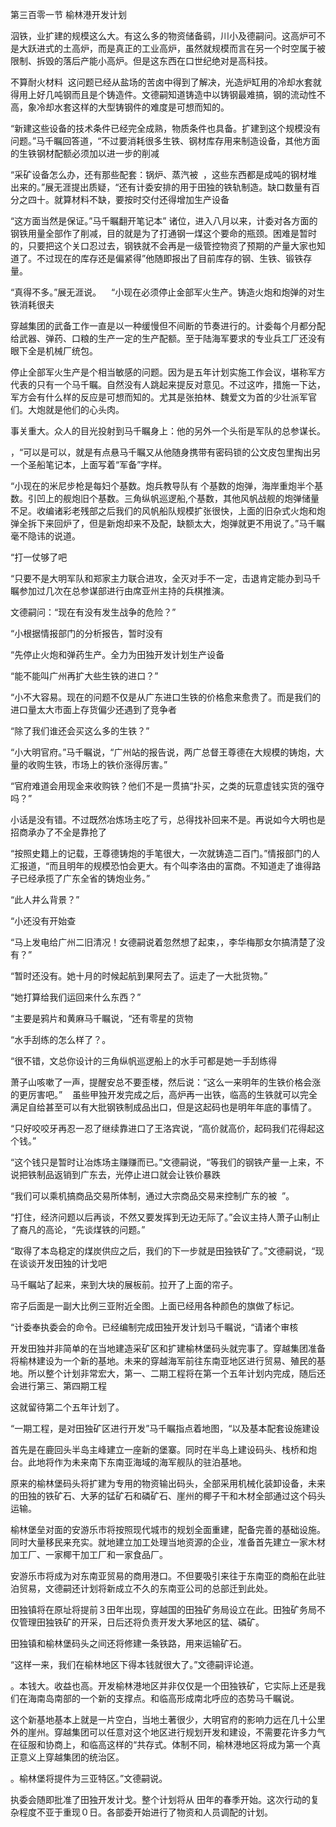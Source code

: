 

第三百零一节 榆林港开发计划

泅铁，业扩建的规模这么大。有这么多的物资储备鹞，川小及德嗣问。这高炉可不是大跃进式的土高炉，而是真正的工业高炉，虽然就规模而言在另一个时空属于被限制、拆毁的落后产能小高炉。但是这东西在口世纪绝对是高科技。

不算耐火材料  这问题已经从盐场的苦卤中得到了解决，光造炉缸用的冷却水套就得用上好几吨钢而且是个铸造件。文德嗣知道铸造中以铸钢最难搞，钢的流动性不高，象冷却水套这样的大型铸钢件的难度是可想而知的。

“新建这些设备的技术条件已经完全成熟，物质条件也具备。扩建到这个规模没有问题。”马千瞩回答道，“不过要消耗很多生铁、钢材库存用来制造设备，其他方面的生铁钢材配额必须加以进一步的削减

“采矿设备怎么办，还有那些配套：锅炉、蒸汽被  ，这些东西都是成吨的钢材堆出来的。”展无涯提出质疑，“还有计委安排的用于田独的铁轨制造。缺口数量有百分之四十。就算材料不缺，要按时交付还得增加生产设备

“这方面当然是保证。”马千瞩翻开笔记本” 诸位，进入八月以来，计委对各方面的钢铁用量全部作了削减，目的就是为了打通钢一煤这个要命的瓶颈。困难是暂时的，只要把这个关口忍过去，钢铁就不会再是一级管控物资了预期的产量大家也知道了。不过现在的库存还是偏紧得”他随即报出了目前库存的钢、生铁、锻铁存量。

“真得不多。”展无涯说。    “小现在必须停止金部军火生产。铸造火炮和炮弹的对生铁消耗很夫

穿越集团的武备工作一直是以一种缓慢但不间断的节奏进行的。计委每个月都分配给武器、弹药、口粮的生产一定的生产配额。至于陆海军要求的专业兵工厂还没有眼下全是机械厂统包。

停止全部军火生产是个相当敏感的问题。因为是五年计划实施工作会议，堪称军方代表的只有一个马千瞩。自然没有人跳起来提反对意见。不过这咋，措施一下达，军方会有什么样的反应是可想而知的。尤其是张拍林、魏爱文为首的少壮派军官们。大炮就是他们的心头肉。

事关重大。众人的目光投射到马千瞩身上：他的另外一个头衔是军队的总参谋长。

，“可以是可以，就是有点悬马千瞩又从他随身携带有密码锁的公文皮包里掏出另一个圣船笔记本，上面写着“军备”字样。

“小现在的米尼步枪是每妇个基数。炮兵教导队有 个基数的炮弹，海岸重炮半个基数。引凹上的舰炮旧个基数。三角纵帆巡逻船,个基数，其他风帆战舰的炮弹储量不足。收编诸彩老残部之后我们的风帆船队规模扩张很快，上面的旧杂式火炮和炮弹全拆下来回炉了，但是新炮却来不及配，缺额太大，炮弹就更不用说了。”马千瞩毫不隐讳的说道。

“打一仗够了吧

“只要不是大明军队和郑家主力联合进攻，全灭对手不一定，击退肯定能办到马千瞩参加过几次在总参谋部进行由席亚州主持的兵棋推演。

文德嗣问：“现在有没有发生战争的危险？”

“小根据情报部门的分析报告，暂时没有

“先停止火炮和弹药生产。全力为田独开发计划生产设备

“能不能叫广州再扩大些生铁的进口？”

“小不大容易。现在的问题不仅是从广东进口生铁的价格愈来愈贵了。而是我们的进口量太大市面上存货偏少还遇到了竞争者

“除了我们谁还会买这么多的生铁？”

“小大明官府。”马千瞩说，“广州站的报告说，两广总督王尊德在大规模的铸炮，大量的收购生铁，市场上的铁价涨得厉害。”

“官府难道会用现金来收购铁？他们不是一贯搞“扑买，之类的玩意虚钱实货的强夺吗？”

小话是没有错。不过既然冶炼场主吃了亏，总得找补回来不是。再说如今大明也是招商承办了不全是靠抢了

“按照史籍上的记载，王尊德铸炮的手笔很大，一次就铸造二百门。”情报部门的人汇报道，“而且明年的规模恐怕会更大。有个叫李洛由的富商。不知道走了谁得路子已经承揽了广东全省的铸炮业务。”

“此人井么背景？”

“小还没有开始查

“马上发电给广州二旧清况！女德嗣说着忽然想了起束，，李华梅那女尔搞清楚了没有？”

“暂时还没有。她十月的时候起航到果阿去了。运走了一大批货物。”

“她打算给我们运回来什么东西？”

“主要是鸦片和黄麻马千瞩说，“还有零星的货物

“水手刮练的怎么样了？。

“很不错，文总你设计的三角纵帆巡逻船上的水手可都是她一手刮练得

萧子山咳嗽了一声，提醒安总不要歪楼，然后说：“这么一来明年的生铁价格会涨的更厉害吧。”    虽些甲独开发完成之后，高炉再一出铁，临高的生铁就可以完全满足自给甚至可以有大批钢铁制成品出口，但是这起码也是明年年底的事情了。

“只好咬咬牙再忍一忍了继续靠进口了王洛宾说，“高价就高价，起码我们花得起这个钱。”

“这个钱只是暂时让冶炼场主赚赚而已。”文德嗣说，“等我们的钢铁产量一上来，不说把铁制品返销到广东去，光停止进口就会让铁价暴跌

“我们可以乘机搞商品交易所体制，通过大宗商品交易来控制广东的被  ”。

“打住，经济问题以后再谈，不然又要发挥到无边无际了。”会议主持人萧子山制止了裔凡的高论，“先谈煤铁的问题。”

“取得了本岛稳定的煤炭供应之后，我们的下一步就是田独铁矿了。”文德嗣说，“现在谈谈开发田独的计戈吧

马千瞩站了起来，来到大块的展板前。拉开了上面的帘子。

帘子后面是一副大比例三亚附近全图。上面已经用各种颜色的旗做了标记。

“计委奉执委会的命令。已经编制完成田独开发计划马千瞩说，“请诸个审核

开发田独并非简单的在当地建造采矿区和扩建榆林堡码头就完事了。穿越集团准备将榆林建设为一个新的基地。未来的穿越海军前往东南亚地区进行贸易、殖民的基地。所以整个计划非常宏大，第一、二期工程将在第一个五年计划内完成，随后还会进行第三、第四期工程

这就留待第二个五年计划了。

“一期工程，是对田独矿区进行开发”马千瞩指点着地图，“以及基本配套设施建设

首先是在鹿回头半岛主峰建立一座新的堡寨。同时在半岛上建设码头、栈桥和炮台。此地将作为未来南下东南亚海域的海军舰队的驻泊基地。

原来的榆林堡码头将扩建为专用的物资输出码头，全部采用机械化装卸设备，未来的田独的铁矿石、大茅的锰矿石和磷矿石、崖州的椰子干和木材全部通过这个码头运输。

榆林堡垒对面的安游乐市将按照现代城市的规划全面重建，配备完善的基础设施。同时大量移民来充实。就地建立加工处理当地资源的企业，准备首先建立一家木材加工厂、一家椰干加工厂和一家食品厂。

安游乐市将成为对东南亚贸易的商用港口。不但要吸引来往于东南亚的商船在此驻泊贸易，文德嗣还计划将新成立不久的东南亚公司的总部迁到此处。

田独镇将在原址将提前３田年出现，穿越国的田独矿务局设立在此。田独矿务局不仅管理田独铁矿的开采，日后还将负责开发大茅地区的猛、磷矿。

田独镇和榆林堡码头之间还将修建一条铁路，用来运输矿石。

“这样一来，我们在榆林地区下得本钱就很大了。”文德嗣评论道。

。本钱大。收益也高。开发榆林港地区并非仅仅是一个田独铁矿，它实际上还是我们在海南岛南部的一个新的支撑点。和临高形成南北呼应的态势马千瞩说。

这个新基地基本上就是一片空白，当地土著很少，大明官府的影响力远在几十公里外的崖州。穿越集团可以任意对这个地区进行规划开发和建设，不需要花许多力气在征服和协商上，和临高这样的“共存式。体制不同，榆林港地区将成为第一个真正意义上穿越集团的统治区。

。榆林堡将提件为三亚特区。”文德嗣说。

执委会随即批准了田独开发计戈。整个计划将从 田年的春季开始。这次行动的复杂程度不亚于重现０日。各部委开始进行了物资和人员调配的计划。

